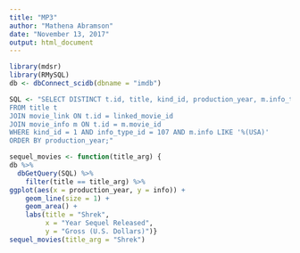 ```yaml
---
title: "MP3"
author: "Mathena Abramson"
date: "November 13, 2017"
output: html_document
---
```

```r
library(mdsr)
library(RMySQL)
db <- dbConnect_scidb(dbname = "imdb")
```

```r
SQL <- "SELECT DISTINCT t.id, title, kind_id, production_year, m.info_type_id, m.info
FROM title t
JOIN movie_link ON t.id = linked_movie_id
JOIN movie_info m ON t.id = m.movie_id
WHERE kind_id = 1 AND info_type_id = 107 AND m.info LIKE '%(USA)'
ORDER BY production_year;"
```

```r
sequel_movies <- function(title_arg) {
db %>%
  dbGetQuery(SQL) %>%
    filter(title == title_arg) %>%
ggplot(aes(x = production_year, y = info)) +
    geom_line(size = 1) +
    geom_area() +
    labs(title = "Shrek",
         x = "Year Sequel Released",
         y = "Gross (U.S. Dollars)")}
sequel_movies(title_arg = "Shrek")
```









